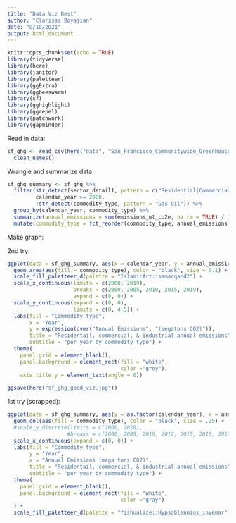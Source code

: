 ```yaml
---
title: "Data Viz Best"
author: "Clarissa Boyajian"
date: "8/18/2021"
output: html_document
---
```


```r
knitr::opts_chunk$set(echo = TRUE)
library(tidyverse)
library(here)
library(janitor)
library(paletteer)
library(ggExtra)
library(ggbeeswarm)
library(sf)
library(gghighlight)
library(ggrepel)
library(patchwork)
library(gapminder)
```


Read in data:
```r
sf_ghg <- read_csv(here("data", "San_Francisco_Communitywide_Greenhouse_Gas_Inventory.csv")) %>% 
  clean_names()
```

Wrangle and summarize data:
```r
sf_ghg_summary <- sf_ghg %>% 
  filter(str_detect(sector_detail1, pattern = c("Residential|Commercial & Industrial")),
         calendar_year >= 2000,
         !str_detect(commodity_type, pattern = "Gas Oil")) %>% 
  group_by(calendar_year, commodity_type) %>% 
  summarize(annual_emissions = sum(emissions_mt_co2e, na.rm = TRUE) / 1000000) %>%
  mutate(commodity_type = fct_reorder(commodity_type, annual_emissions, .fun = sum))

```

Make graph:


2nd try:
```r
ggplot(data = sf_ghg_summary, aes(x = calendar_year, y = annual_emissions)) +
  geom_area(aes(fill = commodity_type), color = "black", size = 0.1) +
  scale_fill_paletteer_d(palette = "IslamicArt::samarqand2") +
  scale_x_continuous(limits = c(2000, 2019),
                     breaks = c(2000, 2005, 2010, 2015, 2019),
                     expand = c(0, 0)) +
  scale_y_continuous(expand = c(0, 0),
                     limits = c(0, 4.5)) +
  labs(fill = "Commodity type",
       x = "Year",
       y = expression(over("Annual Emissions", "(megatons C02)")),
       title = "Residentail, commercial, & industrial annual emissions",
       subtitle = "per year by commodity type") +
  theme(
    panel.grid = element_blank(),
    panel.background = element_rect(fill = "white",
                                    color ="grey"),
    axis.title.y = element_text(angle = 0))
  
ggsave(here("sf_ghg_good_viz.jpg"))
```

1st try (scrapped):
```r
ggplot(data = sf_ghg_summary, aes(y = as.factor(calendar_year), x = annual_emissions)) +
  geom_col(aes(fill = commodity_type), color = "black", size = .25) +
  #scale_y_discrete(limits = c(2000, 2020),
                   #breaks = c(2000, 2005, 2010, 2012, 2015, 2016, 2017, 2018, 2019, 2020)) +
  scale_x_continuous(expand = c(0, 0)) +
  labs(fill = "Commodity type",
       y = "Year",
       x = "Annual Emissions (mega tons C02)",
       title = "Residentail, commercial, & industrial annual emissions",
       subtitle = "per year by commodity type") +
  theme(
    panel.grid = element_blank(),
    panel.background = element_rect(fill = "white",
                                    color ="gray")
  ) +
  scale_fill_paletteer_d(palette = "fishualize::Hypsoblennius_invemar")


```





